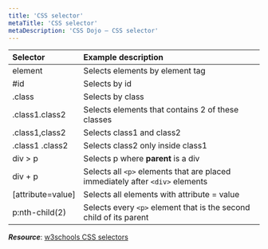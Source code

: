 ```yaml
---
title: 'CSS selector'
metaTitle: 'CSS selector'
metaDescription: 'CSS Dojo — CSS selector'
---
```


| Selector          | Example description                                                           |
| :---------------- | :---------------------------------------------------------------------------- |
| element           | Selects elements by element tag                                               |
| #id               | Selects by id                                                                 |
| .class            | Selects by class                                                              |
| .class1.class2    | Selects elements that contains 2 of these classes                             |
| .class1,class2    | Selects class1 and class2                                                     |
| .class1 .class2   | Selects class2 only inside class1                                             |
| div > p           | Selects p where **parent** is a div                                           |
| div + p           | Selects all `<p>` elements that are placed immediately after `<div>` elements |
| [attribute=value] | Selects all elements with attribute = value                                   |
| p:nth-child(2)    | Selects every `<p>` element that is the second child of its parent            |

**_Resource_**: [w3schools CSS selectors](https://www.w3schools.com/cssref/css_selectors.asp)
